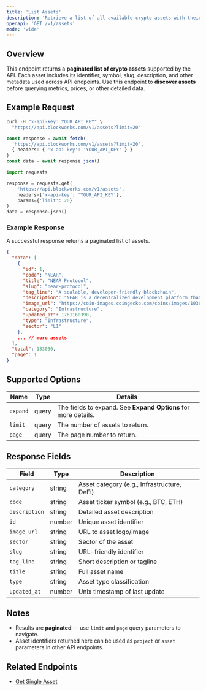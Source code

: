 ```yaml
---
title: 'List Assets'
description: 'Retrieve a list of all available crypto assets with their key metadata'
openapi: 'GET /v1/assets'
mode: 'wide'
---
```


## Overview

This endpoint returns a **paginated list of crypto assets** supported by the API.
Each asset includes its identifier, symbol, slug, description, and other metadata used across API endpoints.
Use this endpoint to **discover assets** before querying metrics, prices, or other detailed data.

## Example Request

<CodeGroup>

```bash cURL
curl -H "x-api-key: YOUR_API_KEY" \
  "https://api.blockworks.com/v1/assets?limit=20"
```

```typescript TypeScript
const response = await fetch(
  'https://api.blockworks.com/v1/assets?limit=20',
  { headers: { 'x-api-key': 'YOUR_API_KEY' } }
)
const data = await response.json()
```

```python Python
import requests

response = requests.get(
    'https://api.blockworks.com/v1/assets',
    headers={'x-api-key': 'YOUR_API_KEY'},
    params={'limit': 20}
)
data = response.json()
```

</CodeGroup>

### Example Response

A successful response returns a paginated list of assets.

```json
{
  "data": [
    {
      "id": 1,
      "code": "NEAR",
      "title": "NEAR Protocol",
      "slug": "near-protocol",
      "tag_line": "A scalable, developer-friendly blockchain",
      "description": "NEAR is a decentralized development platform that uses a Proof-of-Stake (PoS) consensus mechanism and will eventually feature a sharded architecture to scale transaction throughput. Its block generation scheme is called Doomslug and its proposed sharding design is dubbed Nightshade. These technologies will work together to scale the network and minimize congestion. NEAR has also been designed to be developer and user-friendly as it features a few key innovations to accelerate the application development and user-onboarding processes. The NEAR blockchain was created and developed by the NEAR Foundation. Its mainnet went live in April 2020, and network validators voted to unlock token transfers in October 2020. NEAR's bridge to Ethereum (called the Rainbow Bridge) launched in March 2021.",
      "image_url": "https://coin-images.coingecko.com/coins/images/10365/large/near.jpg?1696510367",
      "category": "Infrastructure",
      "updated_at": 1761160398,
      "type": "Infrastructure",
      "sector": "L1"
    },
    ... // more assets
  ],
  "total": 133030,
  "page": 1
}
```

## Supported Options

| Name | Type | Details |
| - | - | - |
| `expand` | query | The fields to expand. See **Expand Options** for more details. |
| `limit` | query | The number of assets to return. |
| `page` | query | The page number to return. |

## Response Fields

| Field | Type | Description |
|---|---|---|
| `category` | string | Asset category (e.g., Infrastructure, DeFi) |
| `code` | string | Asset ticker symbol (e.g., BTC, ETH) |
| `description` | string | Detailed asset description |
| `id` | number | Unique asset identifier |
| `image_url` | string | URL to asset logo/image |
| `sector` | string | Sector of the asset |
| `slug` | string | URL-friendly identifier |
| `tag_line` | string | Short description or tagline |
| `title` | string | Full asset name |
| `type` | string | Asset type classification |
| `updated_at` | number | Unix timestamp of last update |

## Notes

- Results are **paginated** — use `limit` and `page` query parameters to navigate.
- Asset identifiers returned here can be used as `project` or `asset` parameters in other API endpoints.

## Related Endpoints

- [Get Single Asset](/api-reference/assets/get-single)
